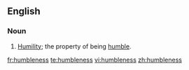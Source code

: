 ==English==

===Noun===
{{en-noun|-}}

# [[humility|Humility]]; the property of being [[humble]].

[[fr:humbleness]]
[[te:humbleness]]
[[vi:humbleness]]
[[zh:humbleness]]